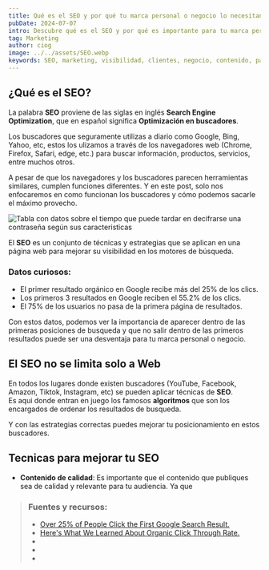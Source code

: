 ```yaml
---
title: Qué es el SEO y por qué tu marca personal o negocio lo necesitan
pubDate: 2024-07-07
intro: Descubre qué es el SEO y por qué es importante para tu marca personal o negocio. Aprende cómo puede mejorar la visibilidad en línea y atraer más audiencia.
tag: Marketing
author: ciog
image: ../../assets/SEO.webp
keywords: SEO, marketing, visibilidad, clientes, negocio, contenido, palabras clave, optimización, motores de búsqueda, ciog, woockom, marca personal
---
```



## ¿Qué es el SEO?

La palabra **SEO** proviene de las siglas en inglés **Search Engine Optimization**, que en español significa **Optimización en buscadores**.

Los buscadores que seguramente utilizas a diario como Google, Bing, Yahoo, etc, estos los ulizamos a través de los navegadores web 
(Chrome, Firefox, Safari, edge, etc.) para buscar información, productos, servicios, entre muchos otros.

A pesar de que los navegadores y los buscadores parecen herramientas similares, cumplen funciones diferentes. Y en este post, solo nos
enfocaremos en como funcionan los buscadores y cómo podemos sacarle el máximo provecho.

<Image src="https://i.ibb.co/3pHT3qv/Google.jpg" width={800} height={300} alt="Tabla con datos sobre el tiempo que puede tardar en decifrarse una contraseña según sus caracteristicas"/>

El **SEO** es un conjunto de técnicas y estrategias que se aplican en una página web para mejorar su visibilidad en los motores de búsqueda.

### Datos curiosos:
* El primer resultado orgánico en Google recibe más del 25% de los clics.
* Los primeros 3 resultados en Google reciben el 55.2% de los clics.
* El 75% de los usuarios no pasa de la primera página de resultados.

Con estos datos, podemos ver la importancia de aparecer dentro de las primeras posiciones de busqueda y que no salir dentro de las primeros resultados puede ser una
desventaja para tu marca personal o negocio.

## El SEO no se limita solo a Web 

En todos los lugares donde existen buscadores (YouTube, Facebook, Amazon, Tiktok, Instagram, etc) se pueden aplicar técnicas de **SEO**.<br/>
Es aqui donde entran en juego los famosos **algoritmos** que son los encargados de ordenar los resultados de busqueda.

Y con las estrategias correctas puedes mejorar tu posicionamiento en estos buscadores.


## Tecnicas para mejorar tu SEO

* **Contenido de calidad**: Es importante que el contenido que publiques sea de calidad y relevante para tu audiencia. Ya que






> ### Fuentes y recursos:
> * [Over 25% of People Click the First Google Search Result.](https://www.searchenginejournal.com/google-first-page-clicks/374516/)
> * [Here's What We Learned About Organic Click Through Rate.](https://backlinko.com/google-ctr-stats)
> * []()
> * []()
> * []()